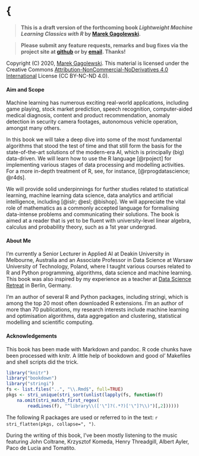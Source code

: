 # \{

<!-- (C) 2020 Marek Gagolewski, https://www.gagolewski.com -->


> **This is a draft version of the forthcoming book
*Lightweight Machine Learning Classics with R*
by [Marek Gagolewski](https://www.gagolewski.com).**

> **Please submit any feature requests, remarks and bug fixes
via the project site at [github](https://github.com/gagolews/lmlcr/issues)
or by [email](https://www.gagolewski.com). Thanks!**


Copyright (C) 2020, [Marek Gagolewski](https://www.gagolewski.com).
This material is licensed under the Creative Commons
[Attribution-NonCommercial-NoDerivatives 4.0 International](https://creativecommons.org/licenses/by-nc-nd/4.0/)
License (CC BY-NC-ND 4.0).




<!-- ![](figures/cover) -->


#### Aim and Scope  {.unnumbered}

Machine learning has numerous exciting real-world applications,
including game playing, stock market prediction, speech recognition,
computer-aided medical diagnosis, content and product recommendation,
anomaly detection in security camera footages,
autonomous vehicle operation, amongst many others.

In this book we will take a deep dive into some of the most fundamental
algorithms that stood the test of time and that still form
the basis for the state-of-the-art solutions of the modern-era AI,
which is principally (big) data-driven.
We will learn how to use the R language [@rpoject]
for implementing various stages
of data processing and modelling activities.
For a more in-depth treatment of R, see,
for instance, [@rprogdatascience; @r4ds].

We will provide solid underpinnings for further studies
related to statistical learning, machine learning
data science, data analytics and artificial intelligence,
including [@islr; @esl; @bishop].
We will appreciate the vital role of mathematics as a commonly accepted
language for formalising data-intense problems and communicating their solutions.
The book is aimed at a reader that is yet to be fluent with
university-level linear algebra, calculus and probability theory,
such as a 1st year undergrad.





#### About Me  {.unnumbered}


I'm currently a Senior Lecturer in Applied AI at Deakin University
in Melbourne, Australia
and an Associate Professor in Data Science at Warsaw University of Technology,
Poland, where I taught various courses related to
R and Python programming, algorithms,
data science and machine learning.
This book was also inspired by my experience as a teacher at
[Data Science Retreat](https://datascienceretreat.com) in Berlin, Germany.

I'm an author of several R and Python packages, including stringi,
which is among the top 20 most often downloaded R extensions.
I'm an author of more than 70 publications, my research interests include
machine learning and optimisation algorithms, data aggregation and clustering,
statistical modelling and scientific computing.



#### Acknowledgements  {.unnumbered}

This book has been made with Markdown and pandoc.
R code chunks have been processed with knitr.
A little help of bookdown and good ol' Makefiles and shell scripts
did the trick.


```r
library("knitr")
library("bookdown")
library("stringi")
fs <- list.files("..", "\\.Rmd$", full=TRUE)
pkgs <- stri_unique(stri_sort(unlist(lapply(fs, function(f)
    na.omit(stri_match_first_regex(
        readLines(f), "^library\\(['\"]?(.*?)['\"]?\\)")[,2])))))
```

The following R packages are used or referred to in the text:
`r stri_flatten(pkgs, collapse=", ")`.

During the writing of this book, I've been mostly listening to the music
featuring John Coltrane, Krzysztof Komeda,
Henry Threadgill, Albert Ayler, Paco de Lucia and Tomatito.
